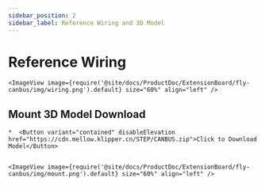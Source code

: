 ```yaml
---
sidebar_position: 2
sidebar_label: Reference Wiring and 3D Model
---
```



# Reference Wiring

    <ImageView image={require('@site/docs/ProductDoc/ExtensionBoard/fly-canbus/img/wiring.png').default} size="60%" align="left" />


## Mount 3D Model Download

    *  <Button variant="contained" disableElevation href="https://cdn.mellow.klipper.cn/STEP/CANBUS.zip">Click to Download Model</Button>


    <ImageView image={require('@site/docs/ProductDoc/ExtensionBoard/fly-canbus/img/mount.png').default} size="60%" align="left" />